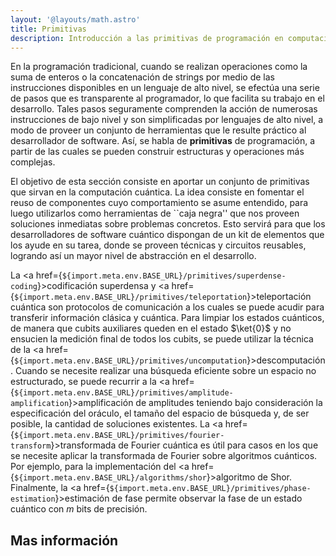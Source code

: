 ```yaml
---
layout: '@layouts/math.astro'
title: Primitivas 
description: Introducción a las primitivas de programación en computación cuántica.
---
```



En la programación tradicional, cuando se realizan operaciones como la suma de enteros o la concatenación de strings por medio de las instrucciones disponibles en un lenguaje de alto nivel, se efectúa una serie de pasos que es transparente al programador, lo que facilita su trabajo en el desarrollo. Tales pasos seguramente comprenden la acción de numerosas instrucciones de bajo nivel y son simplificadas por lenguajes de alto nivel, a modo de proveer un conjunto de herramientas que le resulte práctico al desarrollador de software. Así, se habla de **primitivas** de programación, a partir de las cuales se pueden construir estructuras y operaciones más complejas. 

El objetivo de esta sección consiste en aportar un conjunto de primitivas que sirvan en la computación cuántica. La idea consiste en fomentar el reuso de componentes cuyo comportamiento se asume entendido, para luego utilizarlos como herramientas de ``caja negra'' que nos proveen soluciones inmediatas sobre problemas concretos. Esto servirá para que los desarrolladores de software cuántico dispongan de un kit de elementos que los ayude en su tarea, donde se proveen técnicas y circuitos reusables, logrando así un mayor nivel de abstracción en el desarrollo.

La <a href={`${import.meta.env.BASE_URL}/primitives/superdense-coding`}>codificación superdensa</a> y <a href={`${import.meta.env.BASE_URL}/primitives/teleportation`}>teleportación cuántica</a> son protocolos de comunicación a los cuales se puede acudir para transferir información clásica y cuántica. Para limpiar los estados cuánticos, de manera que cubits auxiliares queden en el estado $\ket{0}$ y no ensucien la medición final de todos los cubits, se puede utilizar la técnica de la <a href={`${import.meta.env.BASE_URL}/primitives/uncomputation`}>descomputación</a>. Cuando se necesite realizar una búsqueda eficiente sobre un espacio no estructurado, se puede recurrir a la <a href={`${import.meta.env.BASE_URL}/primitives/amplitude-amplification`}>amplificación de amplitudes</a> teniendo bajo consideración la especificación del oráculo, el tamaño del espacio de búsqueda y, de ser posible, la cantidad de soluciones existentes. La <a href={`${import.meta.env.BASE_URL}/primitives/fourier-transform`}>transformada de Fourier cuántica</a> es útil para casos en los que se necesite aplicar la transformada de Fourier sobre algoritmos cuánticos. Por ejemplo, para la implementación del <a href={`${import.meta.env.BASE_URL}/algorithms/shor`}>algoritmo de Shor</a>. Finalmente, la <a href={`${import.meta.env.BASE_URL}/primitives/phase-estimation`}>estimación de fase</a> permite observar la fase de un estado cuántico con $m$ bits de precisión.


## Mas información

<Recommendations />
<BibItem id="superdenseWiki" rate="r" prefix="" />
<BibItem id="teleportationWiki" rate="r" prefix="" />
<BibItem id="uncomputationWiki" rate="r" prefix="" />
<BibItem id="amplitudeAmplificationWiki" rate="r" prefix="" />
<BibItem id="fourierTransformWiki" rate="r" prefix="" />
<BibItem id="phaseEstimationWiki" rate="r" prefix="" />
